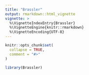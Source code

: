 ```yaml
---
title: "Brassler"
output: rmarkdown::html_vignette
vignette: >
  %\VignetteIndexEntry{Brassler}
  %\VignetteEngine{knitr::rmarkdown}
  %\VignetteEncoding{UTF-8}
---
```


```r
knitr::opts_chunk$set(
  collapse = TRUE,
  comment = "#>"
)
```

```r
library(Brassler)
```
